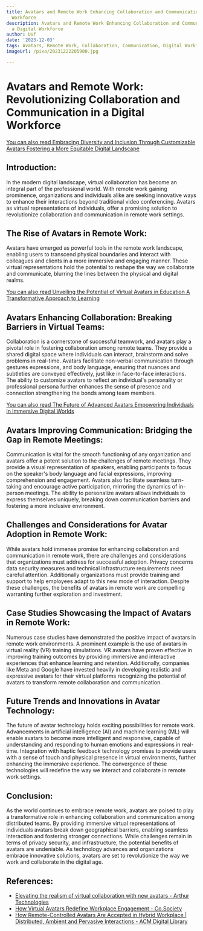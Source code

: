 ```yaml
---
title: Avatars and Remote Work Enhancing Collaboration and Communication in a Digital
  Workforce
description: Avatars and Remote Work Enhancing Collaboration and Communication in
  a Digital Workforce
author: Usf
date: '2023-12-03'
tags: Avatars, Remote Work, Collaboration, Communication, Digital Workforce
imageUrl: /pixa/20231222205900.jpg

---
```

# Avatars and  Remote Work:  Revolutionizing Collaboration and Communication in a Digital Workforce

[You  can also read Embracing Diversity and Inclusion Through Customizable Avatars Fostering a More Equitable Digital  Landscape](Embracing%20Diversity%20and%20Inclusion%20Through%20Customizable%20Avatars%20Fostering%20a%20More%20Equitable%20Digital%20Landscape)


## Introduction:
In the modern digital landscape, virtual  collaboration has become an integral part of the professional world.  With remote work gaining prominence, organizations and individuals alike are seeking innovative ways to enhance their interactions beyond traditional video conferencing. Avatars as virtual representations of individuals, offer a promising solution to revolutionize collaboration and communication in  remote work settings.

## The Rise of  Avatars in Remote Work:
Avatars have emerged as powerful tools in the remote work landscape, enabling users to transcend physical boundaries and interact with colleagues and  clients in a more immersive and engaging manner. These virtual representations hold the potential to reshape the way we collaborate and communicate, blurring the lines between  the physical and digital realms.

[You can also read Unveiling the Potential of Virtual  Avatars in Education A Transformative Approach to Learning](Unveiling%20the%20Potential%20of%20Virtual%20Avatars%20in%20Education%20A%20Transformative%20Approach%20to%20Learning)


##  Avatars  Enhancing Collaboration:  Breaking Barriers in Virtual Teams:
Collaboration is a cornerstone of successful teamwork, and  avatars play a pivotal role in fostering collaboration among remote teams. They provide a shared digital space where individuals  can interact, brainstorm and solve problems in real-time. Avatars facilitate non-verbal communication through gestures expressions,  and body language, ensuring that nuances and subtleties are conveyed effectively, just  like in face-to-face interactions.  The ability to customize avatars to reflect an individual's personality  or professional persona further  enhances the sense of  presence and connection strengthening the bonds among team  members.

[You can  also read The Future  of Advanced  Avatars  Empowering Individuals in Immersive Digital Worlds](The%20Future%20of%20Advanced%20Avatars%20Empowering%20Individuals%20in%20Immersive%20Digital%20Worlds)


## Avatars Improving  Communication: Bridging the Gap in Remote Meetings:
Communication is vital  for the smooth functioning of any  organization and avatars offer a potent solution to the challenges of remote meetings. They provide  a visual representation of speakers, enabling participants to focus on the speaker's body language and facial expressions,  improving comprehension and engagement.  Avatars also facilitate seamless turn-taking and encourage active participation, mirroring the dynamics of in-person meetings. The  ability to personalize avatars allows individuals to express themselves uniquely, breaking down communication barriers and fostering a more inclusive environment.

## Challenges and Considerations for Avatar Adoption in Remote Work:
While  avatars hold immense promise for enhancing collaboration and communication in remote work, there are challenges  and considerations that organizations must address for  successful adoption.  Privacy concerns data  security  measures and technical infrastructure  requirements need careful attention.  Additionally organizations must provide training  and  support to help employees adapt to this new mode of interaction.  Despite these challenges, the benefits of avatars in remote work are compelling warranting further exploration and investment.

## Case Studies Showcasing the Impact of Avatars in Remote Work:
Numerous case studies have demonstrated the positive  impact of avatars in remote work environments. A prominent example is the use of avatars in virtual reality (VR) training  simulations. VR avatars  have proven effective in improving training outcomes by providing immersive and interactive experiences that enhance learning and  retention. Additionally, companies like Meta and Google have invested  heavily in developing  realistic and expressive avatars for their virtual platforms recognizing the potential of avatars to transform remote collaboration and communication.

##  Future Trends and  Innovations in Avatar Technology:
The future of avatar technology  holds  exciting possibilities for remote  work. Advancements in artificial intelligence (AI)  and machine learning (ML) will enable avatars to become more  intelligent and responsive, capable of understanding and responding to human emotions and expressions in real-time. Integration with haptic feedback technology promises  to provide users with a sense of touch and physical presence in virtual environments, further enhancing the  immersive experience. The convergence of these  technologies will  redefine the way we  interact and collaborate in remote work settings.

## Conclusion:
As the world  continues to embrace  remote work, avatars are poised to play  a transformative role in enhancing collaboration and communication among distributed teams. By providing immersive virtual representations of individuals avatars break down geographical barriers, enabling seamless interaction and fostering stronger connections. While  challenges remain in terms of  privacy security, and infrastructure, the potential benefits of avatars are undeniable.  As technology advances and organizations embrace innovative solutions, avatars are set to revolutionize the way we work and collaborate in the digital age.

## References:
- [Elevating the realism of virtual collaboration with new avatars - Arthur Technologies](https://www.arthur.digital/blog/elevating-realism-of-virtual-collaboration-with-new-avatars)
- [How Virtual Avatars Redefine Workplace Engagement - Co.Society](https://cosociety.co/virtual-avatars-redefining-workplace-engagement/)
- [How Remote-Controlled Avatars Are Accepted in Hybrid Workplace | Distributed, Ambient and Pervasive Interactions - ACM Digital Library](https://dl.acm.org/doi/abs/10.1007/978-3-031-34668-2_20)
